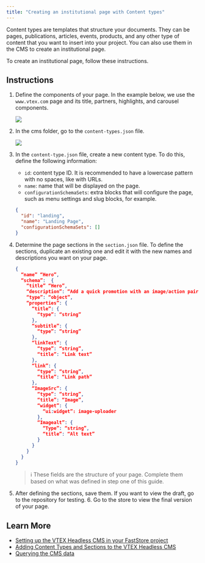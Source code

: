 ```yaml
---
title: "Creating an institutional page with Content types"
---
```


Content types are templates that structure your documents. They can be pages, publications, articles, events, products, and any other type of content that you want to insert into your project. You can also use them in the CMS to create an institutional page.

To create an institutional page, follow these instructions.

## Instructions

1. Define the components of your page. In the example below, we use the `www.vtex.com` page and its title, partners, highlights, and carousel components.

    ![](https://cdn.jsdelivr.net/gh/vtexdocs/dev-portal-content@main/images/creating-an-institutional-page-with-content-types-1-0.png)

2. In the cms folder, go to the `content-types.json` file.

    ![](https://cdn.jsdelivr.net/gh/vtexdocs/dev-portal-content@main/images/creating-an-institutional-page-with-content-types-1-1.png)

3. In the `content-type.json` file, create a new content type. To do this, define the following information:

    - `id`: content type ID. It is recommended to have a lowercase pattern with no spaces, like with URLs.
    - `name`: name that will be displayed on the page.
    - `configurationSchemaSets`: extra blocks that will configure the page, such as menu settings and slug blocks, for example.

    ```json content-type.json
    {
      "id": "landing",
      "name": "Landing Page",
      "configurationSchemaSets": []
    }
    ```

4. Determine the page sections in the `section.json` file. To define the sections, duplicate an existing one and edit it with the new names and descriptions you want on your page.

    ```json section.json
    {
      “name” “Hero”,
      “schema”:  {
        “title” “Hero”,
        “description”: “Add a quick promotion with an image/action pair”,
        “type”: “object”,
        “properties”: {
          “title”: {
            “type”: “string”
          },
          “subtitle”: {
            “type”: “string”
          },
          “linkText”: {
            “type”: “string”,
            “title”: “Link text”
          },
          “link”: {
            “type”: “string”,
            “title”: “Link path”
          },
          “ImageSrc”: {
            “type”: “string”,
            “title”: “Image”,
            “widget”: {
              “ui:widget”: image-uploader
            },
            “Imagealt”: {
              “Type”: “string”,
              “title”: “Alt text”
            }
          }
        }
      }
    }
    ```

    > ℹ️️ These fields are the structure of your page. Complete them based on what was defined in step one of this guide.

5. After defining the sections, save them. If you want to view the draft, go to the repository for testing. 6. Go to the store to view the final version of your page.

## Learn More

- [Setting up the VTEX Headless CMS in your FastStore project](https://www.faststore.dev/tutorials/cms/2#step-2---syncing-your-changes)
- [Adding Content Types and Sections to the VTEX Headless CMS](https://www.faststore.dev/tutorials/cms/3)
- [Querying the CMS data](https://www.faststore.dev/tutorials/cms/4)
